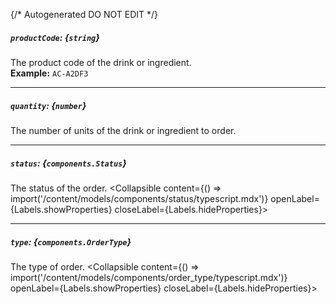 {/* Autogenerated DO NOT EDIT  */}

##### `productCode`: *{`string`}*
The product code of the drink or ingredient.
<br/>
**Example:** `AC-A2DF3`

---
##### `quantity`: *{`number`}*
The number of units of the drink or ingredient to order.

---
##### `status`: *{`components.Status`}*
The status of the order.
<Collapsible content={() => import('/content/models/components/status/typescript.mdx')} openLabel={Labels.showProperties} closeLabel={Labels.hideProperties}>
</Collapsible>

---
##### `type`: *{`components.OrderType`}*
The type of order.
<Collapsible content={() => import('/content/models/components/order_type/typescript.mdx')} openLabel={Labels.showProperties} closeLabel={Labels.hideProperties}>
</Collapsible>


